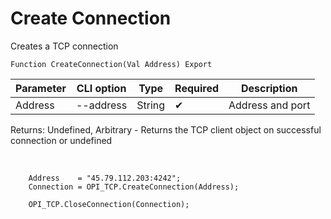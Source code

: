 ﻿---
sidebar_position: 1
---


# Create Connection 
 Creates a TCP connection



`Function CreateConnection(Val Address) Export`

  | Parameter | CLI option | Type | Required | Description |
  |-|-|-|-|-|
  | Address | --address | String | &#x2714; | Address and port |

  
  Returns:  Undefined, Arbitrary - Returns the TCP client object on successful connection or undefined

<br/>




```bsl title="1C:Enterprise/OneScript code example"
    Address    = "45.79.112.203:4242";
    Connection = OPI_TCP.CreateConnection(Address);

    OPI_TCP.CloseConnection(Connection);
```
 




